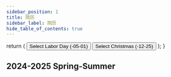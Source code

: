 ---
sidebar_position: 1
title: 院历
sidebar_label: 院历
hide_table_of_contents: true
---




  return (
    <Stack>
      <Calendar />
      <Button mt="sm">
        Select Labor Day (-05-01)
      </Button>
      <Button color="green" mt="xs">
         Select Christmas (-12-25)
      </Button>
    </Stack>
  );
}

## 2024-2025 Spring-Summer